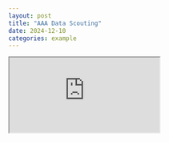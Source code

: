 ---
layout: post
title: "AAA Data Scouting"
date: 2024-12-10
categories: example
---


<iframe src="https://docs.google.com/spreadsheets/d/e/2PACX-1vR8NDQeARMPVeLWmcjln0i41ZLmPz6S4E1JmRuKzNNrNSx4d82IIF-kY5MpF_4lLT72ozGnG4xe8J-3/pubhtml?gid=1600156650&amp;single=true&amp;widget=true&amp;headers=false"></iframe>
